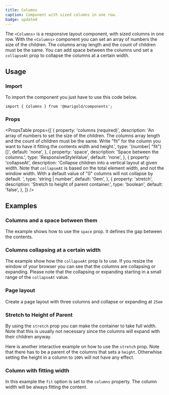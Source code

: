```yaml
---
title: Columns
caption: Component with sized columns in one row.
badge: updated
---
```


The `<Columns>` is a responsive layout component, with sized columns in one row.
With the `<Columns>` component you can set an array of numbers the size of the children. The columns array length and the count of children must be the same. You can add space between the columns und set a `collapseAt` prop to collapse the columns at a certain width.

## Usage

### Import

To import the component you just have to use this code below.

```tsx
import { Columns } from '@marigold/components';
```

### Props

<PropsTable
  props={[
    {
      property: 'columns (required)',
      description:
        'An array of numbers to set the size of the children. The columns array length and the count of children must be the same. Write "fit" for the column you want to have it fitting the contents width and height.',
      type: '(number| "fit")[]',
      default: 'none',
    },
    {
      property: 'space',
      description: 'Space between the columns.',
      type: 'ResponsiveStyleValue<string>',
      default: 'none',
    },
    {
      property: 'collapseAt',
      description:
        'Collapse children into a vertical layout at given width. Note that `collapseAt` is based on the total element width, and not the window width. With a default value of "0" columns will not collapse by default. ',
      type: 'string | number',
      default: '0em',
    },
    {
      property: 'stretch',
      description: 'Stretch to height of parent container.',
      type: 'boolean',
      default: 'false',
    },
  ]}
/>

## Examples

### Columns and a space between them

The example shows how to use the `space` prop. It defines the gap between the contents.

<ComponentDemo file="./space-columns.demo.tsx" />

### Columns collapsing at a certain width

The example show how the `collapseAt` prop is to use. If you resize the window of your browser you can see that the columns are collapsing or expanding. Please note that the collapsing or expanding starting in a small range of the `collapseAt` value.

<ComponentDemo file="./collapse-columns.demo.tsx" />

### Page layout

Create a page layout with three columns and collapse or expanding at `25em`

<ComponentDemo file="./layout-columns.demo.tsx" />

### Stretch to Height of Parent

By using the `stretch` prop you can make the container to take full width. Note that this is usually not necessary since the columns will expand with their children anyway.

<ComponentDemo file="./stretch-columns.demo.tsx" />

Here is another interactive example on how to use the `stretch` prop. Note that there has to be a parent of the columns that sets a `height`. Otherwhise setting the height in a column to `100%` will not have any effect.

<ComponentDemo file="./stretch-columns-switch.demo.tsx" />

### Column with fitting width

In this example the `fit` option is set to the `columns` property. The column width will be always fitting the content.

<ComponentDemo file="./fit-width-columns.demo.tsx" />
